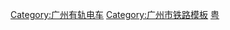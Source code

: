 {{noteTA
|1=zh-cn:有轨电车; zh-tw:路面電車; zh-hk:有軌電車;
}}
[[Category:广州有轨电车|Category:广州有轨电车]]
[[Category:广州市铁路模板|Category:广州市铁路模板]]
[[Category:中国城市轨道交通模板|粤]]